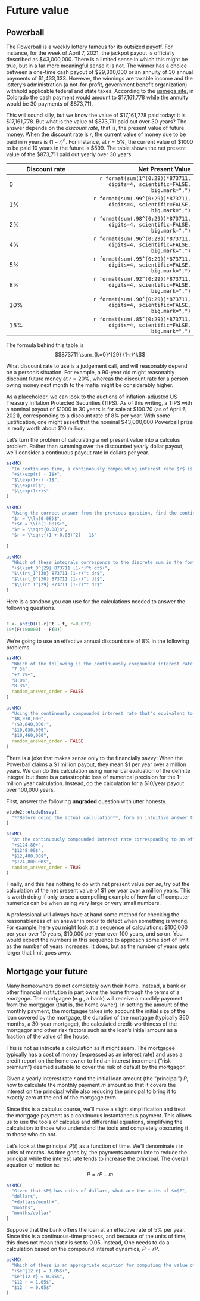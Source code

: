# Future value

## Powerball

The Powerball is a weekly lottery famous for its outsized payoff. For instance, for the week of April 7, 2021, the jackpot payout is officially described as $43,000,000. There is a limited sense in which this might be true, but in a far more meaningful sense it is not. The winner has a choice between a one-time cash payout of $29,300,000 or an annuity of 30 annual payments of $1,433,333. However, the winnings are taxable income and the lottery's administration (a not-for-profit, government benefit organization) withhold applicable federal and state taxes. According to the [usmega site](https://www.usamega.com/powerball/jackpot), in Colorado the cash payment would amount to $17,161,778 while the annuity would be 30 payments of $873,711.

This will sound silly, but we know the value of $17,161,778 paid today: it is $17,161,778. But what is the value of $873,711 paid out over 30 years? The answer depends on the *discount rate*, that is, the present value of future money. When the discount rate is $r$, the current value of money due to be paid in $n$ years is $(1-r)^n$. For instance, at $r = 5\%$, the current value of $1000 to be paid 10 years in the future is $599. The table shows the net present value of the $873,711 paid out yearly over 30 years.

Discount rate | Net Present Value
--------------|------------------:
0    | `r format(sum(1^(0:29))*873711, digits=4, scientific=FALSE, big.mark=",")`
1%   | `r format(sum(.99^(0:29))*873711, digits=4, scientific=FALSE, big.mark=",")`
2%   | `r format(sum(.98^(0:29))*873711, digits=4, scientific=FALSE, big.mark=",")`
4%   | `r format(sum(.96^(0:29))*873711, digits=4, scientific=FALSE, big.mark=",")`
5%   | `r format(sum(.95^(0:29))*873711, digits=4, scientific=FALSE, big.mark=",")`
8%   | `r format(sum(.92^(0:29))*873711, digits=4, scientific=FALSE, big.mark=",")`
10%  | `r format(sum(.90^(0:29))*873711, digits=4, scientific=FALSE, big.mark=",")`
15%  | `r format(sum(.85^(0:29))*873711, digits=4, scientific=FALSE, big.mark=",")`

The formula behind this table is $$873711 \sum_{k=0}^{29} (1-r)^k$$

What discount rate to use is a judgement call, and will reasonably depend on a person's situation. For example, a 90-year old might reasonably discount future money at $r=20\%$, whereas the discount rate for a person owing money next month to the mafia might be considerably higher. 

As a placeholder, we can look to the auctions of inflation-adjusted US Treasury Inflation Protected Securities (TIPS). As of this writing, a TIPS with a nominal payout of $1000 in 30 years is for sale at $100.70 (as of April 6, 2021), corresponding to a discount rate of 8% per year. With some justification, one might assert that the nominal $43,000,000 Powerball prize is really worth about $10 million.

Let's turn the problem of calculating a net present value into a calculus problem. Rather than summing over the discounted yearly dollar payout, we'll consider a continuous payout rate in dollars per year. 

```r
askMC(
  "In continuous time, a continuously compounding interest rate $r$ is a parameter in a differential equation $$\\dot{P} = r P$$ where $P$ is the amount of money (\"principal\") under investment.  Solve the differential equation at $t=1$ year  with an initial principal of $100  to find the corresponding *effective annual interest rate*. Which of these is the conversion between $r$ in the differential equation and the effective annual interest rate? (Hint: Think carefully about the distinction between the interest rate $r$ and the increase at the end of one year $1+r$)",
  "+$\\exp(r) - 1$+",
  "$\\exp(1+r) -1$",
  "$\\exp(r)$",
  "$\\exp(1+r)$"
)
```

```r
askMC(
  "Using the correct answer from the previous question, find the continuously compounding interest rate $r$ that corresponds to an effective annual discount rate of 8%. Which of these is it?",
  "$r = \\ln(0.08)$",
  "+$r = \\ln(1.08)$+",
  "$r = \\sqrt{0.08}$",
  "$r = \\sqrt{(1 + 0.08)^2} - 1$"
  
)
```


```r
askMC(
  "Which of these integrals corresponds to the discrete sum in the formula for the net present value of the Powerball payout?",
  "+$\\int_0^{29} 873711 (1-r)^t dt$+",
  "$\\int_1^{30} 873711 (1-r)^t dr$",
  "$\\int_0^{30} 873711 (1-r)^t dt$",
  "$\\int_1^{29} 873711 (1-r)^t dr$"
)
```


Here is a sandbox you can use for the calculations needed to answer the following questions.

```r




```


```r
F <- antiD((1-r)^t ~ t, r=0.077)
10*(F(100000) - F(0))
```


We're going to use an effective annual discount rate of 8% in the following problems.

```r
askMC(
  "Which of the following is the continuously compounded interest rate that corresponds to the effective annual interest rate of 8%?",
  "7.3%",
  "+7.7%+",
  "8.0%", 
  "8.3%",
  random_answer_order = FALSE
)
```

```r
askMC(
  "Using the continously compounded interest rate that's equivalent to an effective annual rate of 8%, calculate the appropriate integral for the net present value of a continuous payout at a rate of $873,711 dollars/year$ for the 30-year annuity term used in Powerball. Which of these is it? (Hint: Construct the appropriate anti-derivative and from that compute the appropriate definite integral.)", 
  "$8,970,000",
  "+$9,840,000+",
  "$10,030,000",
  "$10,460,000",
  random_answer_order = FALSE
)
```

There is a joke that makes sense only to the financially savvy: When the Powerball claims a $1 million payout, they mean $1 per year over a million years. We can do this calculation using numerical evaluation of the definite integral but there is a catastrophic loss of numerical precision for the 1-million year calculation. Instead, do the calculation for a $10/year payout over 100,000 years.

First, answer the following **ungraded** question with utter honesty.

```r
etude2::etudeEssay(
  "**Before doing the actual calculation**, form an intuitive answer to the question of what is the net present value of $10/year over 100,000 years. Don't try to be strategic in anticipating the answer, just give your gut feeling. The instructors are curious about what sorts of numbers will come to mind."
)
```

```r
askMC(
  "At the continuously compounded interest rate corresponding to an effective annual rate of 8%, find the net present value of $10 per year over a hundred-thousand years. Which one of these is closest?",
  "+$124.80+",
  "$1248.00$",
  "$12,480.00$",
  "$124,800.00$",
  random_answer_order = TRUE
)
```

Finally, and this has nothing to do with net present value *per se*, try out the calculation of the net present value of $1 per year over a million years. This is worth doing if only to see a compelling example of how far off computer numerics can be when using very large or very small numbers.

A professional will always have at hand some method for checking the reasonableness of an answer in order to detect when something is wrong. For example, here you might look at a sequence of calculations: $100,000 per year over 10 years, $10,000 per year over 100 years, and so on. You would expect the numbers in this sequence to approach some sort of limit as the number of years increases. It does, but as the number of years gets larger that limit goes awry.

## Mortgage your future

Many homeowners do not completely own their home. Instead, a bank or other financial institution in part owns the home through the terms of a *mortgage*. The mortgagee (e.g., a bank) will receive a monthly payment from the mortgagor (that is, the home owner). In setting the amount of the monthly payment, the mortgagee takes into account the initial size of the loan covered by the mortgage, the duration of the mortgage (typically 360 months, a 30-year mortgage), the calculated credit-worthiness of the mortgagor and other risk factors such as the loan's initial amount as a fraction of the value of the house. 

This is not as intricate a calculation as it might seem. The mortgagee typically has a cost of money (expressed as an interest rate) and uses a credit report on the home owner to find an interest increment ("risk premium") deemed suitable to cover the risk of default by the mortgagor.

Given a yearly interest rate $r$ and the initial loan amount (the "principal") $P$, how to calculate the monthly payment $m$ amount so that it covers the interest on the principal while also reducing the principal to bring it to exactly zero at the end of the mortgage term.

Since this is a calculus course, we'll make a slight simplification and treat the mortgage payment as a continuous instantaneous payment. This allows us to use the tools of calculus and differential equations, simplifying the calculation to those who understand the tools and completely obscuring it to those who do not.

Let's look at the principal $P(t)$ as a function of time. We'll denominate $t$ in units of months. As time goes by, the payments accumulate to reduce the principal while the interest rate tends to increase the principal. The overall equation of motion is:
$$\dot{P} = r P - m$$

```r
askMC(
  "Given that $P$ has units of dollars, what are the units of $m$?",
  "dollars",
  "+dollars/month+",
  "months",
  "months/dollar"
)
```

Suppose that the bank offers the loan at an effective rate of 5% per year. Since this is a continuous-time process, and because of the units of time, this does not mean that $r$ is set to 0.05. Instead, One needs to do a calculation based on the compound interest dynamics, $\dot{P} = r P$. 

```r
askMC(
  "Which of these is an appropriate equation for computing the value of $r$ so that the effective interest rate is 5% per year? (Remember, time is in months.)",
  "+$e^{12 r} = 1.05$+",
  "$e^{12 r} = 0.05$",
  "$12 r = 1.05$",
  "$12 r = 0.05$"
)
```


